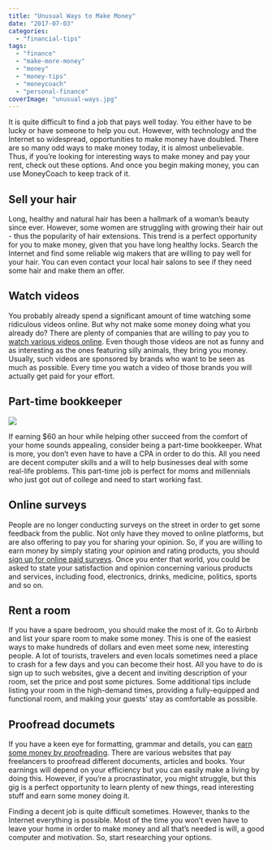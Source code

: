 ```yaml
---
title: "Unusual Ways to Make Money"
date: "2017-07-03"
categories: 
  - "financial-tips"
tags: 
  - "finance"
  - "make-more-money"
  - "money"
  - "money-tips"
  - "moneycoach"
  - "personal-finance"
coverImage: "unusual-ways.jpg"
---
```


It is quite difficult to find a job that pays well today. You either have to be lucky or have someone to help you out. However, with technology and the Internet so widespread, opportunities to make money have doubled. There are so many odd ways to make money today, it is almost unbelievable. Thus, if you’re looking for interesting ways to make money and pay your rent, check out these options. And once you begin making money, you can use <AppDownloadLink>MoneyCoach</AppDownloadLink> to keep track of it.

## Sell your hair

Long, healthy and natural hair has been a hallmark of a woman’s beauty since ever. However, some women are struggling with growing their hair out - thus the popularity of hair extensions. This trend is a perfect opportunity for you to make money, given that you have long healthy locks. Search the Internet and find some reliable wig makers that are willing to pay well for your hair. You can even contact your local hair salons to see if they need some hair and make them an offer.

## Watch videos

You probably already spend a significant amount of time watching some ridiculous videos online. But why not make some money doing what you already do? There are plenty of companies that are willing to pay you to [watch various videos online](http://moneypantry.com/make-money-watching-videos/). Even though those videos are not as funny and as interesting as the ones featuring silly animals, they bring you money. Usually, such videos are sponsored by brands who want to be seen as much as possible. Every time you watch a video of those brands you will actually get paid for your effort.

## Part-time bookkeeper

![](/images/blog-images/pexels-photo-210990.jpg)

If earning $60 an hour while helping other succeed from the comfort of your home sounds appealing, consider being a part-time bookkeeper. What is more, you don’t even have to have a CPA in order to do this. All you need are decent computer skills and a will to help businesses deal with some real-life problems. This part-time job is perfect for moms and millennials who just got out of college and need to start working fast.

## Online surveys

People are no longer conducting surveys on the street in order to get some feedback from the public. Not only have they moved to online platforms, but are also offering to pay you for sharing your opinion. So, if you are willing to earn money by simply stating your opinion and rating products, you should [sign up for online paid surveys](https://www.opinionoutpost.com/). Once you enter that world, you could be asked to state your satisfaction and opinion concerning various products and services, including food, electronics, drinks, medicine, politics, sports and so on.

## Rent a room

If you have a spare bedroom, you should make the most of it. Go to Airbnb and list your spare room to make some money. This is one of the easiest ways to make hundreds of dollars and even meet some new, interesting people. A lot of tourists, travelers and even locals sometimes need a place to crash for a few days and you can become their host. All you have to do is sign up to such websites, give a decent and inviting description of your room, set the price and post some pictures. Some additional tips include listing your room in the high-demand times, providing a fully-equipped and functional room, and making your guests’ stay as comfortable as possible.

## Proofread documets

If you have a keen eye for formatting, grammar and details, you can [earn some money by proofreading](http://www.wikihow.com/Become-an-Online-Proofreader). There are various websites that pay freelancers to proofread different documents, articles and books. Your earnings will depend on your efficiency but you can easily make a living by doing this. However, if you’re a procrastinator, you might struggle, but this gig is a perfect opportunity to learn plenty of new things, read interesting stuff and earn some money doing it.

Finding a decent job is quite difficult sometimes. However, thanks to the Internet everything is possible. Most of the time you won’t even have to leave your home in order to make money and all that’s needed is will, a good computer and motivation. So, start researching your options.
